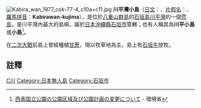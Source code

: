 [[File:Kabira_wan_1977_cok-77-4_c10a+c11.jpg|thumb]]
'''川平灣小島'''（[[日文|日文]]：'''{{lang|ja|川平湾小島}}'''、[[片假名|片假名]]：'''{{lang|ja|かびらわんくじま}}'''、[[日語羅馬字|羅馬拼音]]：''' Kabirawan-kujima'''），是位於[[八重山群島|八重山群島]]的[[石垣島|石垣島]][[川平灣|川平灣]]的一個[[荒島|荒島]]，是川平灣內最大的島嶼，屬於[[日本|日本]][[沖繩縣|沖繩縣]][[石垣市|石垣市]]管轄；也有人稱其為'''川平小島'''或'''小島'''<ref>[http://www.env.go.jp/press/file_view.php?serial=9387&hou_id=8211 西表国立公園の公園区域及び公園計画の変更について] {{Wayback|url=http://www.env.go.jp/press/file_view.php?serial=9387&hou_id=8211 |date=20161019092921 }} - 環境省</ref>。

在[[二次大戰|二次大戰]]前島上曾經種植[[甘蔗|甘蔗]]，現以牧草地為主，島上有[[石垣牛|石垣牛]]放牧。

==註釋==
{{Reflist}}

{{八重山群島}}

[[Category:八重山群島|C川]]
[[Category:日本無人島|Category:日本無人島]]
[[Category:石垣市|Category:石垣市]]